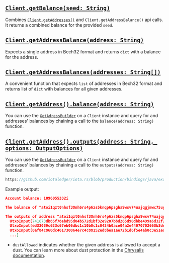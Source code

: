 ## [`Client.getBalance(seed: String)`](./../api_reference.md#getbalanceseed-getbalancebuilderapi)

Combines [`Client.getAddresses()`](./../api_reference.md#getaddressesseed-getaddressesbuilder) and
`Client.getAddressBalance()` api calls. It returns a combined balance for the provided `seed`.

## [`Client.getAddressBalance(address: String)`](./../api_reference.md#getaddressbalanceaddress-balanceaddressresponse)

Expects a single address in Bech32 format and returns `dict` with a balance for the address.

## [`Client.getAddressBalances(addresses: String[])`](./../api_reference.md#getaddressesbalancesaddresses-balanceaddressresponse)

A convenient function that expects `list` of addresses in Bech32 format and returns list of `dict` with balances for all
given addresses.

## [`Client.getAddress().balance(address: String)`](./../api_reference.md#balanceaddress-balanceaddressresponse)

You can use the [`GetAdressBuilder`](./../api_reference.md#getaddressesbuilder) on a `Client` instance and
query for and addresses' balances by chaining a call to the `balance(address: String)` function.

## [`Client.getAddress().outputs(address: String, options: OutputOptions)`](./../api_reference.md#outputsaddress-options-balanceaddressresponse)

You can use the [`GetAdressBuilder`](./../api_reference.md#getaddressesbuilde) on a `Client` instance and
query for and addresses' balances by chaining a call to the `outputs(address: String)` function.

```java reference
https://github.com/iotaledger/iota.rs/blob/production/bindings/java/examples/java-app/src/main/java/org/iota/client/example/ExampleApp.java#L84-L103
```

Example output:

```json
Account balance: 1096055332i

The balance of "atoi1qzt0nhsf38nh6rs4p6zs5knqp6psgha9wsv74uajqgjmwc75ugupx3y7x0r" is 451055332i

The outputs of address "atoi1qzt0nhsf38nh6rs4p6zs5knqp6psgha9wsv74uajqgjmwc75ugupx3y7x0r" are: [
  UtxoInput(741673db85f78ebd95d04b572d1bf32e9207bbd265d90dbbe499a6d32f2b25470000),
  UtxoInput(ed33089c623c67eb06dbc1c10b0c1c0424b0ace04a2e44070702668b3de440c80000),
  UtxoInput(0af84c860dc461730064e7c4c88152ed8bea1ae72b1d6f5e4ab0c3e51ed185b70100),
  ...]
```

- `dustAllowed` indicates whether the given address is allowed to accept a dust. You can learn more about dust
  protection in the
  [Chrysalis documentation](/chrysalis-docs/faq#what-is-dust-protection-and-how-does-it-work).
